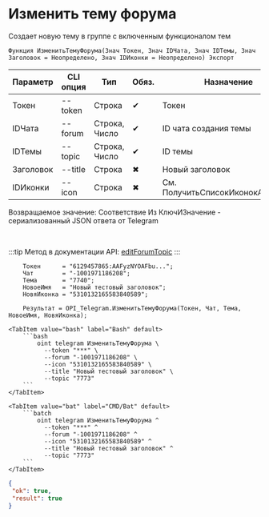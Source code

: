 ﻿---
sidebar_position: 3
---


# Изменить тему форума
 Создает новую тему в группе с включенным функционалом тем



`Функция ИзменитьТемуФорума(Знач Токен, Знач IDЧата, Знач IDТемы, Знач Заголовок = Неопределено, Знач IDИконки = Неопределено) Экспорт`

  | Параметр | CLI опция | Тип | Обяз. | Назначение |
  |-|-|-|-|-|
  | Токен | --token | Строка | &#x2714; | Токен |
  | IDЧата | --forum | Строка, Число | &#x2714; | ID чата создания темы |
  | IDТемы | --topic | Строка, Число | &#x2714; | ID темы |
  | Заголовок | --title | Строка | &#x2716; | Новый заголовок |
  | IDИконки | --icon | Строка | &#x2716; | См. ПолучитьСписокИконокАватаров |

  
  Возвращаемое значение:   Соответствие Из КлючИЗначение - сериализованный JSON ответа от Telegram

<br/>

:::tip
Метод в документации API: [editForumTopic](https://core.telegram.org/bots/api#editforumtopic)
:::
<br/>



```bsl title="Пример использования для 1С:Предприятие/OneScript"
    Токен      = "6129457865:AAFyzNYOAFbu...";
    Чат        = "-1001971186208";
    Тема       = "7740";
    НовоеИмя   = "Новый тестовый заголовок";
    НовяИконка = "5310132165583840589";

    Результат = OPI_Telegram.ИзменитьТемуФорума(Токен, Чат, Тема, НовоеИмя, НовяИконка);
```
    

 <Tabs>
  
    <TabItem value="bash" label="Bash" default>
        ```bash
            oint telegram ИзменитьТемуФорума \
              --token "***" \
              --forum "-1001971186208" \
              --icon "5310132165583840589" \
              --title "Новый тестовый заголовок" \
              --topic "7773"
        ```
    </TabItem>
  
    <TabItem value="bat" label="CMD/Bat" default>
        ```batch
            oint telegram ИзменитьТемуФорума ^
              --token "***" ^
              --forum "-1001971186208" ^
              --icon "5310132165583840589" ^
              --title "Новый тестовый заголовок" ^
              --topic "7773"
        ```
    </TabItem>
</Tabs>


```json title="Результат"
{
 "ok": true,
 "result": true
}
```
